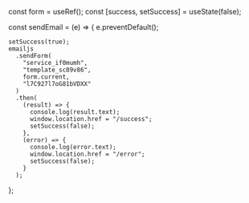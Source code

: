 const form = useRef();
  const [success, setSuccess] = useState(false);

  const sendEmail = (e) => {
    e.preventDefault();

    setSuccess(true);
    emailjs
      .sendForm(
        "service_if0mumh",
        "template_sc89v86",
        form.current,
        "l7C927l7oG81bVDXX"
      )
      .then(
        (result) => {
          console.log(result.text);
          window.location.href = "/success";
          setSuccess(false);
        },
        (error) => {
          console.log(error.text);
          window.location.href = "/error";
          setSuccess(false);
        }
      );
  };